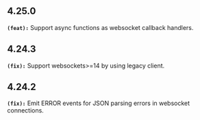 ## 4.25.0
**`(feat):`** Support async functions as websocket callback handlers.


## 4.24.3
**`(fix):`** Support websockets>=14 by using legacy client.


## 4.24.2
**`(fix):`** Emit ERROR events for JSON parsing errors in websocket connections.



